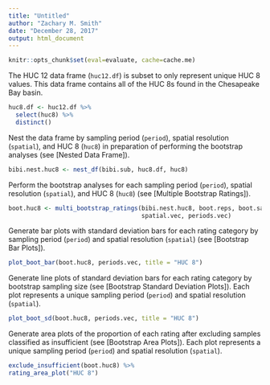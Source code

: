 ```yaml
---
title: "Untitled"
author: "Zachary M. Smith"
date: "December 28, 2017"
output: html_document
---
```


```r
knitr::opts_chunk$set(eval=evaluate, cache=cache.me)
```

The HUC 12 data frame (`huc12.df`) is subset to only represent unique HUC 8 values. This data frame contains all of the HUC 8s found in the Chesapeake Bay basin.
```r
huc8.df <- huc12.df %>% 
  select(huc8) %>% 
  distinct()
```

Nest the data frame by sampling period (`period`), spatial resolution (`spatial`), and HUC 8 (`huc8`) in preparation of performing the bootstrap analyses (see [Nested Data Frame]).
```r
bibi.nest.huc8 <- nest_df(bibi.sub, huc8.df, huc8) 
```

Perform the bootstrap analyses for each sampling period (`period`), spatial resolution (`spatial`), and HUC 8 (`huc8`) (see [Multiple Bootstrap Ratings]).
```r
boot.huc8 <- multi_bootstrap_ratings(bibi.nest.huc8, boot.reps, boot.samp.sizes,
                                     spatial.vec, periods.vec)
```

Generate bar plots with standard deviation bars for each rating category by sampling period (`period`) and spatial resolution (`spatial`) (see [Bootstrap Bar Plots]).
```r
plot_boot_bar(boot.huc8, periods.vec, title = "HUC 8")
```

Generate line plots of standard deviation bars for each rating category by bootstrap sampling size (see [Bootstrap Standard Deviation Plots]). Each plot represents a unique sampling period (`period`) and spatial resolution (`spatial`).
```r
plot_boot_sd(boot.huc8, periods.vec, title = "HUC 8")
```

Generate area plots of the proportion of each rating after excluding samples classified as insufficient (see [Bootstrap Area Plots]). Each plot represents a unique sampling period (`period`) and spatial resolution (`spatial`).
```r
exclude_insufficient(boot.huc8) %>% 
rating_area_plot("HUC 8")
```